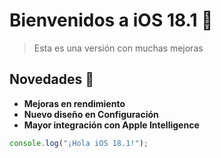 # Bienvenidos a iOS 18.1 🎉

> Esta es una versión con muchas mejoras

## Novedades 📢
- **Mejoras en rendimiento**
- **Nuevo diseño en Configuración**
- **Mayor integración con Apple Intelligence**

```js
console.log("¡Hola iOS 18.1!");